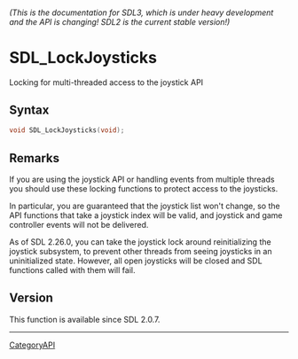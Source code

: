 ====== (This is the documentation for SDL3, which is under heavy development and the API is changing! SDL2 is the current stable version!) ======
= SDL_LockJoysticks =

Locking for multi-threaded access to the joystick API 

== Syntax ==

<syntaxhighlight lang='c'>
void SDL_LockJoysticks(void);
</syntaxhighlight>

== Remarks ==

If you are using the joystick API or handling events from multiple threads
you should use these locking functions to protect access to the joysticks.

In particular, you are guaranteed that the joystick list won't change, so
the API functions that take a joystick index will be valid, and joystick
and game controller events will not be delivered.

As of SDL 2.26.0, you can take the joystick lock around reinitializing the
joystick subsystem, to prevent other threads from seeing joysticks in an
uninitialized state. However, all open joysticks will be closed and SDL
functions called with them will fail.

== Version ==

This function is available since SDL 2.0.7.

----
[[CategoryAPI]]


